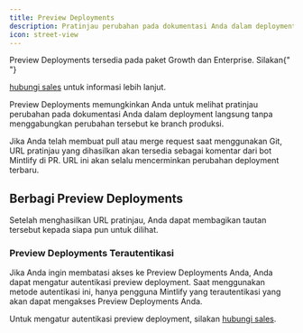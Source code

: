 ```yaml
---
title: Preview Deployments
description: Pratinjau perubahan pada dokumentasi Anda dalam deployment langsung
icon: street-view
---
```


<Info>
  Preview Deployments tersedia pada paket Growth dan Enterprise. Silakan{" "}

  <a href="mailto:sales@mintlify.com">hubungi sales</a> untuk informasi lebih lanjut.
</Info>

Preview Deployments memungkinkan Anda untuk melihat pratinjau perubahan pada dokumentasi Anda dalam deployment langsung tanpa menggabungkan perubahan tersebut ke branch produksi.

Jika Anda telah membuat pull atau merge request saat menggunakan Git, URL pratinjau yang dihasilkan akan tersedia sebagai komentar dari bot Mintlify di PR. URL ini akan selalu mencerminkan perubahan deployment terbaru.

## Berbagi Preview Deployments

Setelah menghasilkan URL pratinjau, Anda dapat membagikan tautan tersebut kepada siapa pun untuk dilihat.

### Preview Deployments Terautentikasi

Jika Anda ingin membatasi akses ke Preview Deployments Anda, Anda dapat mengatur autentikasi preview deployment. Saat menggunakan metode autentikasi ini, hanya pengguna Mintlify yang terautentikasi yang akan dapat mengakses Preview Deployments Anda.

Untuk mengatur autentikasi preview deployment, silakan [hubungi sales](mailto:sales@mintlify.com).
